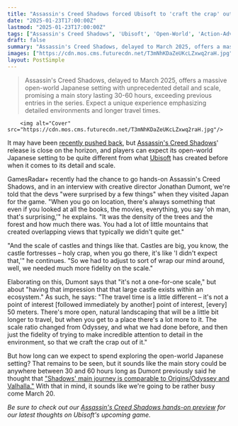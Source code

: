 ```yaml
---
title: "Assassin's Creed Shadows forced Ubisoft to 'craft the crap' out of its new-style open world, ensuring you won't have Points of Interest every 50 meters"
date: "2025-01-23T17:00:00Z"
lastmod: "2025-01-23T17:00:00Z"
tags: ["Assassin's Creed Shadows", 'Ubisoft', 'Open-World', 'Action-Adventure', 'Stealth', 'Japan', 'PS5', 'Xbox Series X', 'PC']
draft: false
summary: "Assassin's Creed Shadows, delayed to March 2025, offers a massive open-world Japanese setting with unprecedented detail and scale, promising a main story lasting 30-60 hours, exceeding previous entries in the series.  Expect a unique experience emphasizing detailed environments and longer travel times."
images: ["https://cdn.mos.cms.futurecdn.net/T3mNhKDaZeUKcLZxwq2raH.jpg"]
layout: PostSimple
---
```

> Assassin's Creed Shadows, delayed to March 2025, offers a massive open-world Japanese setting with unprecedented detail and scale, promising a main story lasting 30-60 hours, exceeding previous entries in the series.  Expect a unique experience emphasizing detailed environments and longer travel times.


        <img alt="Cover" src="https://cdn.mos.cms.futurecdn.net/T3mNhKDaZeUKcLZxwq2raH.jpg"/>
        
It may have been [<u>recently pushed back</u>](https://www.gamesradar.com/games/assassin-s-creed/assassins-creed-shadows-delayed-yet-again-this-time-to-march-2025-amid-ubisofts-renewed-focus-on-gameplay-quality-and-engaging-day-1-experiences/), but [<u>Assassin's Creed Shadows</u>](https://www.gamesradar.com/assassins-creed-codename-red-guide/)' release is close on the horizon, and players can expect its open-world Japanese setting to be quite different from what [Ubisoft](https://www.gamesradar.com/tag/ubisoft/) has created before when it comes to its detail and scale.

GamesRadar+ recently had the chance to go hands-on Assassin's Creed Shadows, and in an interview with creative director Jonathan Dumont, we're told that the devs "were surprised by a few things" when they visited Japan for the game. "When you go on location, there's always something that even if you looked at all the books, the movies, everything, you say 'oh man, that's surprising,'" he explains. "It was the density of the trees and the forest and how much there was. You had a lot of little mountains that created overlapping views that typically we didn't quite get."

"And the scale of castles and things like that. Castles are big, you know, the castle fortresses – holy crap, when you go there, it's like 'I didn't expect that,'" he continues. "So we had to adjust to sort of wrap our mind around, well, we needed much more fidelity on the scale."

Elaborating on this, Dumont says that "it's not a one-for-one scale," but about "having that impression that that large castle exists within an ecosystem." As such, he says: "The travel time is a little different – it's not a point of interest [followed immediately by another] point of interest, [every] 50 meters. There's more open, natural landscaping that will be a little bit longer to travel, but when you get to a place there's a lot more to it. The scale ratio changed from Odyssey, and what we had done before, and then just the fidelity of trying to make incredible attention to detail in the environment, so that we craft the crap out of it."

But how long can we expect to spend exploring the open-world Japanese setting? That remains to be seen, but it sounds like the main story could be anywhere between 30 and 60 hours long as Dumont previously said he thought that [<u>"Shadows' main journey is comparable to Origins/Odyssey and Valhalla."</u>](https://www.gamesradar.com/games/assassin-s-creed/assassins-creed-shadows-main-story-could-apparently-be-between-30-and-60-hours-long-as-dev-says-its-comparable-to-origins-odyssey-and-valhalla/) With that in mind, it sounds like we're going to be rather busy come March 20.

*Be sure to check out our *[<u><em>Assassin's Creed Shadows hands-on preview</em></u>](https://www.gamesradar.com/games/open-world/assassins-creed-shadows-hands-on-preview-stealthier-and-bloodier-than-ever/)* for our latest thoughts on Ubisoft's upcoming game.*
        